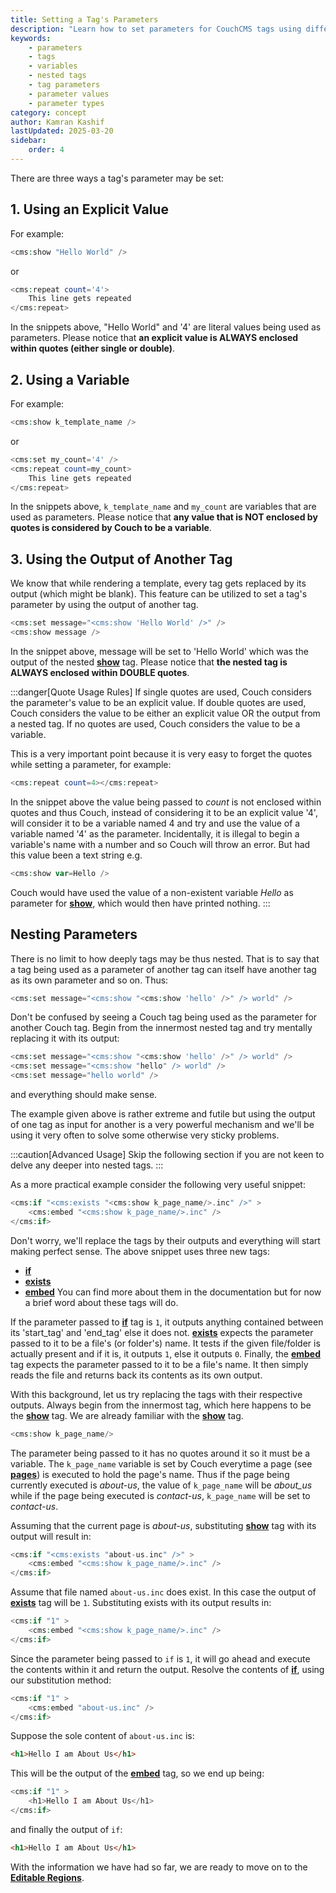 ```yaml
---
title: Setting a Tag's Parameters
description: "Learn how to set parameters for CouchCMS tags using different methods"
keywords: 
    - parameters
    - tags
    - variables
    - nested tags
    - tag parameters
    - parameter values
    - parameter types
category: concept
author: Kamran Kashif
lastUpdated: 2025-03-20
sidebar:
    order: 4
---
```


There are three ways a tag's parameter may be set:

## 1. Using an Explicit Value

For example:

```php title="Explicit Value Example"
<cms:show "Hello World" />
```

or

```php title="Numeric Value Example"
<cms:repeat count='4'>
    This line gets repeated
</cms:repeat>
```

In the snippets above, "Hello World" and '4' are literal values being used as parameters. Please notice that **an explicit value is ALWAYS enclosed within quotes (either single or double)**.

## 2. Using a Variable

For example:

```php title="Variable Parameter Example"
<cms:show k_template_name />
```

or

```php title="Variable with Set Example"
<cms:set my_count='4' />
<cms:repeat count=my_count>
    This line gets repeated
</cms:repeat>
```

In the snippets above, `k_template_name` and `my_count` are variables that are used as parameters. Please notice that **any value that is NOT enclosed by quotes is considered by Couch to be a variable**.

## 3. Using the Output of Another Tag

We know that while rendering a template, every tag gets replaced by its output (which might be blank).
This feature can be utilized to set a tag's parameter by using the output of another tag.

```php title="Nested Tag Example"
<cms:set message="<cms:show 'Hello World' />" />
<cms:show message />
```

In the snippet above, message will be set to 'Hello World' which was the output of the nested [**show**](../../tags-reference/show/) tag. Please notice that **the nested tag is ALWAYS enclosed within DOUBLE quotes**.

:::danger[Quote Usage Rules]
If single quotes are used, Couch considers the parameter's value to be an explicit value. If double quotes are used, Couch considers the value to be either an explicit value OR the output from a nested tag. If no quotes are used, Couch considers the value to be a variable.

This is a very important point because it is very easy to forget the quotes while setting a parameter, for example:

```php title="Missing Quotes - Error"
<cms:repeat count=4></cms:repeat>
```

In the snippet above the value being passed to *count* is not enclosed within quotes and thus Couch, instead of considering it to be an explicit value '4', will consider it to be a variable named 4 and try and use the value of a variable named '4' as the parameter. Incidentally, it is illegal to begin a variable's name with a number and so Couch will throw an error. But had this value been a text string e.g.

```php title="Missing Quotes - Silent Failure"
<cms:show var=Hello />
```

Couch would have used the value of a non-existent variable *Hello* as parameter for [**show**](../../tags-reference/show/), which would then have printed nothing.
:::

## Nesting Parameters

There is no limit to how deeply tags may be thus nested. That is to say that a tag being used as a parameter of another tag can itself have another tag as its own parameter and so on. Thus:

```php title="Deep Nesting Example"
<cms:set message="<cms:show "<cms:show 'hello' />" /> world" />
```

Don't be confused by seeing a Couch tag being used as the parameter for another Couch tag. Begin from the innermost nested tag and try mentally replacing it with its output:

```php title="Nesting Resolution Steps"
<cms:set message="<cms:show "<cms:show 'hello' />" /> world" />
<cms:set message="<cms:show "hello" /> world" />
<cms:set message="hello world" />
```

and everything should make sense.

The example given above is rather extreme and futile but using the output of one tag as input for another is a very powerful mechanism and we'll be using it very often to solve some otherwise very sticky problems.

:::caution[Advanced Usage]
Skip the following section if you are not keen to delve any deeper into nested tags.
:::

As a more practical example consider the following very useful snippet:

```php title="Practical Nesting Example"
<cms:if "<cms:exists "<cms:show k_page_name/>.inc" />" >
    <cms:embed "<cms:show k_page_name/>.inc" />
</cms:if>
```

Don't worry, we'll replace the tags by their outputs and everything will start making perfect sense. The above snippet uses three new tags:
- [**if**](../../tags-reference/if/)
- [**exists**](../../tags-reference/exists/)  
- [**embed**](../../tags-reference/embed/)
You can find more about them in the documentation but for now a brief word about these tags will do.

If the parameter passed to [**if**](../../tags-reference/if/) tag is `1`, it outputs anything contained between its 'start_tag' and 'end_tag' else it does not.
[**exists**](../../tags-reference/exists/) expects the parameter passed to it to be a file's (or folder's) name. It tests if the given file/folder is actually present and if it is, it outputs `1`, else it outputs `0`.
Finally, the [**embed**](../../tags-reference/embed/) tag expects the parameter passed to it to be a file's name. It then simply reads the file and returns back its contents as its own output.

With this background, let us try replacing the tags with their respective outputs. Always begin from the innermost tag, which here happens to be the [**show**](../../tags-reference/show/) tag. We are already familiar with the [**show**](../../tags-reference/show/) tag.

```php title="Step 1: Inner Show Tag"
<cms:show k_page_name/>
```

The parameter being passed to it has no quotes around it so it must be a variable. The `k_page_name` variable is set by Couch everytime a page (see [**pages**](../cloned-pages/)) is executed to hold the page's name. Thus if the page being currently executed is *about-us*, the value of `k_page_name` will be *about_us* while if the page being executed is *contact-us*, `k_page_name` will be set to *contact-us*.

Assuming that the current page is *about-us*, substituting [**show**](../../tags-reference/show/) tag with its output will result in:

```php title="Step 2: After First Resolution"
<cms:if "<cms:exists "about-us.inc" />" >
    <cms:embed "<cms:show k_page_name/>.inc" />
</cms:if>
```

Assume that file named `about-us.inc` does exist. In this case the output of [**exists**](../../tags-reference/exists/) tag will be `1`. Substituting exists with its output results in:

```php title="Step 3: After Exists Check"
<cms:if "1" >
    <cms:embed "<cms:show k_page_name/>.inc" />
</cms:if>
```

Since the parameter being passed to `if` is `1`, it will go ahead and execute the contents within it and return the output. Resolve the contents of [**if**](../../tags-reference/if/), using our substitution method:

```php title="Step 4: Inside If Block"
<cms:if "1" >
    <cms:embed "about-us.inc" />
</cms:if>
```

Suppose the sole content of `about-us.inc` is:

```html title="about-us.inc"
<h1>Hello I am About Us</h1>
```

This will be the output of the [**embed**](../../tags-reference/embed/) tag, so we end up being:

```php title="Step 5: After Embed"
<cms:if "1" >
    <h1>Hello I am About Us</h1>
</cms:if>
```

and finally the output of `if`:

```html title="Final Output"
<h1>Hello I am About Us</h1>
```

With the information we have had so far, we are ready to move on to the [**Editable Regions**](../editable-regions/).
